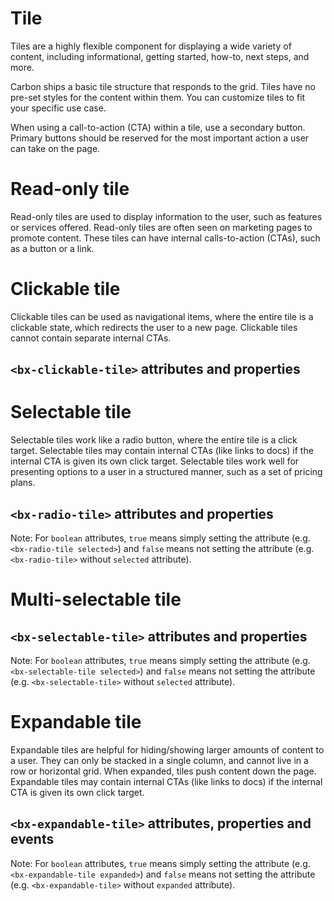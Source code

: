 
# Tile

Tiles are a highly flexible component for displaying a wide variety of content, including informational, getting started, how-to, next steps, and more.

Carbon ships a basic tile structure that responds to the grid.
Tiles have no pre-set styles for the content within them. You can customize tiles to fit your specific use case.

When using a call-to-action (CTA) within a tile, use a secondary button.
Primary buttons should be reserved for the most important action a user can take on the page.

# Read-only tile

Read-only tiles are used to display information to the user, such as features or services offered.
Read-only tiles are often seen on marketing pages to promote content.
These tiles can have internal calls-to-action (CTAs), such as a button or a link.

<Preview withToolbar>
  <Story id="components-tile--default-story" height="160px" />
</Preview>

# Clickable tile

Clickable tiles can be used as navigational items, where the entire tile is a clickable state,
which redirects the user to a new page.
Clickable tiles cannot contain separate internal CTAs.

<Preview withToolbar>
  <Story id="components-tile--clickable" height="160px" />
</Preview>

## `<bx-clickable-tile>` attributes and properties

<Props of="bx-clickable-tile" />

# Selectable tile

Selectable tiles work like a radio button, where the entire tile is a click target.
Selectable tiles may contain internal CTAs (like links to docs) if the internal CTA is given its own click target.
Selectable tiles work well for presenting options to a user in a structured manner, such as a set of pricing plans.

<Preview withToolbar>
  <Story id="components-tile--single-selectable" height="320px" />
</Preview>

## `<bx-radio-tile>` attributes and properties

Note: For `boolean` attributes, `true` means simply setting the attribute (e.g. `<bx-radio-tile selected>`) and `false` means not setting the attribute (e.g. `<bx-radio-tile>` without `selected` attribute).

<Props of="bx-radio-tile" />

# Multi-selectable tile

<Preview withToolbar>
  <Story id="components-tile--multi-selectable" height="160px" />
</Preview>

## `<bx-selectable-tile>` attributes and properties

Note: For `boolean` attributes, `true` means simply setting the attribute (e.g. `<bx-selectable-tile selected>`) and `false` means not setting the attribute (e.g. `<bx-selectable-tile>` without `selected` attribute).

<Props of="bx-selectable-tile" />

# Expandable tile

Expandable tiles are helpful for hiding/showing larger amounts of content to a user.
They can only be stacked in a single column, and cannot live in a row or horizontal grid.
When expanded, tiles push content down the page.
Expandable tiles may contain internal CTAs (like links to docs) if the internal CTA is given its own click target.

<Preview withToolbar>
  <Story id="components-tile--expandable" />
</Preview>

## `<bx-expandable-tile>` attributes, properties and events

Note: For `boolean` attributes, `true` means simply setting the attribute (e.g. `<bx-expandable-tile expanded>`) and `false` means not setting the attribute (e.g. `<bx-expandable-tile>` without `expanded` attribute).

<Props of="bx-expandable-tile" />
